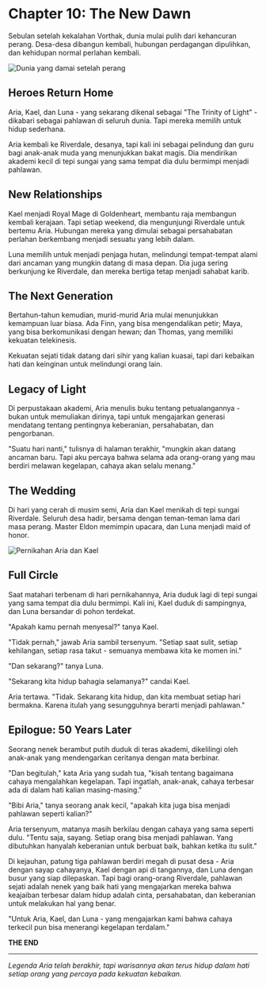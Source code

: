 # Chapter 10: The New Dawn

Sebulan setelah kekalahan Vorthak, dunia mulai pulih dari kehancuran perang. Desa-desa dibangun kembali, hubungan perdagangan dipulihkan, dan kehidupan normal perlahan kembali.

<Image 
  src="/images/chapter-10-peace.jpg" 
  alt="Dunia yang damai setelah perang" 
  caption="Fajar baru untuk dunia yang telah diselamatkan"
/>

## Heroes Return Home

Aria, Kael, dan Luna - yang sekarang dikenal sebagai "The Trinity of Light" - dikabari sebagai pahlawan di seluruh dunia. Tapi mereka memilih untuk hidup sederhana.

Aria kembali ke Riverdale, desanya, tapi kali ini sebagai pelindung dan guru bagi anak-anak muda yang menunjukkan bakat magis. Dia mendirikan akademi kecil di tepi sungai yang sama tempat dia dulu bermimpi menjadi pahlawan.

## New Relationships

Kael menjadi Royal Mage di Goldenheart, membantu raja membangun kembali kerajaan. Tapi setiap weekend, dia mengunjungi Riverdale untuk bertemu Aria. Hubungan mereka yang dimulai sebagai persahabatan perlahan berkembang menjadi sesuatu yang lebih dalam.

Luna memilih untuk menjadi penjaga hutan, melindungi tempat-tempat alami dari ancaman yang mungkin datang di masa depan. Dia juga sering berkunjung ke Riverdale, dan mereka bertiga tetap menjadi sahabat karib.

## The Next Generation

Bertahun-tahun kemudian, murid-murid Aria mulai menunjukkan kemampuan luar biasa. Ada Finn, yang bisa mengendalikan petir; Maya, yang bisa berkomunikasi dengan hewan; dan Thomas, yang memiliki kekuatan telekinesis.

<Quote author="Aria kepada murid-muridnya">
Kekuatan sejati tidak datang dari sihir yang kalian kuasai, tapi dari kebaikan hati dan keinginan untuk melindungi orang lain.
</Quote>

## Legacy of Light

Di perpustakaan akademi, Aria menulis buku tentang petualangannya - bukan untuk memuliakan dirinya, tapi untuk mengajarkan generasi mendatang tentang pentingnya keberanian, persahabatan, dan pengorbanan.

"Suatu hari nanti," tulisnya di halaman terakhir, "mungkin akan datang ancaman baru. Tapi aku percaya bahwa selama ada orang-orang yang mau berdiri melawan kegelapan, cahaya akan selalu menang."

## The Wedding

Di hari yang cerah di musim semi, Aria dan Kael menikah di tepi sungai Riverdale. Seluruh desa hadir, bersama dengan teman-teman lama dari masa perang. Master Eldon memimpin upacara, dan Luna menjadi maid of honor.

<Image 
  src="/images/chapter-10-wedding.jpg" 
  alt="Pernikahan Aria dan Kael" 
  caption="Cinta sejati setelah petualangan berakhir"
/>

## Full Circle

Saat matahari terbenam di hari pernikahannya, Aria duduk lagi di tepi sungai yang sama tempat dia dulu bermimpi. Kali ini, Kael duduk di sampingnya, dan Luna bersandar di pohon terdekat.

"Apakah kamu pernah menyesal?" tanya Kael.

"Tidak pernah," jawab Aria sambil tersenyum. "Setiap saat sulit, setiap kehilangan, setiap rasa takut - semuanya membawa kita ke momen ini."

"Dan sekarang?" tanya Luna.

"Sekarang kita hidup bahagia selamanya?" candai Kael.

Aria tertawa. "Tidak. Sekarang kita hidup, dan kita membuat setiap hari bermakna. Karena itulah yang sesungguhnya berarti menjadi pahlawan."

## Epilogue: 50 Years Later

Seorang nenek berambut putih duduk di teras akademi, dikelilingi oleh anak-anak yang mendengarkan ceritanya dengan mata berbinar.

"Dan begitulah," kata Aria yang sudah tua, "kisah tentang bagaimana cahaya mengalahkan kegelapan. Tapi ingatlah, anak-anak, cahaya terbesar ada di dalam hati kalian masing-masing."

"Bibi Aria," tanya seorang anak kecil, "apakah kita juga bisa menjadi pahlawan seperti kalian?"

Aria tersenyum, matanya masih berkilau dengan cahaya yang sama seperti dulu. "Tentu saja, sayang. Setiap orang bisa menjadi pahlawan. Yang dibutuhkan hanyalah keberanian untuk berbuat baik, bahkan ketika itu sulit."

Di kejauhan, patung tiga pahlawan berdiri megah di pusat desa - Aria dengan sayap cahayanya, Kael dengan api di tangannya, dan Luna dengan busur yang siap dilepaskan. Tapi bagi orang-orang Riverdale, pahlawan sejati adalah nenek yang baik hati yang mengajarkan mereka bahwa keajaiban terbesar dalam hidup adalah cinta, persahabatan, dan keberanian untuk melakukan hal yang benar.

<Quote author="Prasasti di patung">
"Untuk Aria, Kael, dan Luna - yang mengajarkan kami bahwa cahaya terkecil pun bisa menerangi kegelapan terdalam."
</Quote>

**THE END**

---

*Legenda Aria telah berakhir, tapi warisannya akan terus hidup dalam hati setiap orang yang percaya pada kekuatan kebaikan.*